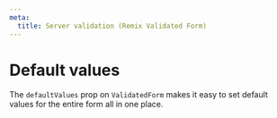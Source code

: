 ```yaml
---
meta:
  title: Server validation (Remix Validated Form)
---
```



# Default values

The `defaultValues` prop on `ValidatedForm`
makes it easy to set default values for the entire form all in one place.

<CodeExample>
  <Demo />

```tsx file=~/examples/defaultValues.tsx

```

</CodeExample>
